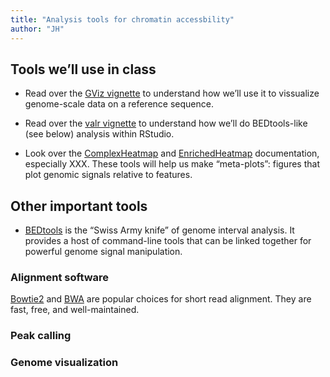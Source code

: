 ```yaml
---
title: "Analysis tools for chromatin accessbility"
author: "JH"
---
```


## Tools we'll use in class

- Read over the [GViz vignette](https://bioconductor.org/packages/devel/bioc/vignettes/Gviz/inst/doc/Gviz.html) to understand how we'll use it to vissualize genome-scale data on a reference sequence.

- Read over the [valr vignette](https://rnabioco.github.io/valr/articles/valr.html) to understand how we'll do BEDtools-like (see below) analysis within RStudio.

- Look over the [ComplexHeatmap]() and [EnrichedHeatmap]() documentation, especially XXX. These tools will help us make "meta-plots": figures that plot genomic signals relative to features.

## Other important tools

- [BEDtools](https://bedtools.readthedocs.io/en/latest/) is the "Swiss Army knife" of genome interval analysis. It provides a host of command-line tools that can be linked together for powerful genome signal manipulation.

### Alignment software

[Bowtie2]() and [BWA]() are popular choices for short read alignment. They are fast, free, and well-maintained. 

### Peak calling

### Genome visualization

